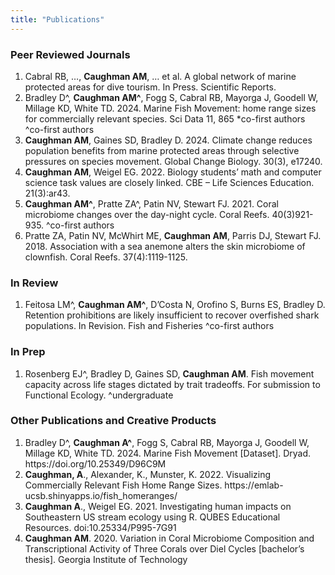 ```yaml
---
title: "Publications"
---
```


### Peer Reviewed Journals

1. Cabral RB, …, **Caughman AM**, ... et al. A global network of marine protected areas for dive tourism. In Press. Scientific Reports.
2. Bradley D^, **Caughman AM^**, Fogg S, Cabral RB, Mayorga J, Goodell W, Millage KD, White TD. 2024. Marine Fish Movement: home range sizes for commercially relevant species. Sci Data 11, 865 *co-first authors ^co-first authors
3. **Caughman AM**, Gaines SD, Bradley D. 2024. Climate change reduces population benefits from marine protected areas through selective pressures on species movement. Global Change Biology. 30(3), e17240.
4. **Caughman AM**, Weigel EG. 2022. Biology students’ math and computer science task values are closely linked. CBE – Life Sciences Education. 21(3):ar43.
5.	**Caughman AM^**, Pratte ZA^, Patin NV, Stewart FJ. 2021. Coral microbiome changes over the day-night cycle. Coral Reefs. 40(3)921-935. ^co-first authors
6.	Pratte ZA, Patin NV, McWhirt ME, **Caughman AM**, Parris DJ, Stewart FJ. 2018. Association with a sea anemone alters the skin microbiome of clownfish. Coral Reefs. 37(4):1119-1125.


### In Review

1. Feitosa LM^, **Caughman AM^**, D’Costa N, Orofino S, Burns ES, Bradley D. Retention prohibitions are likely insufficient to recover overfished shark populations. In Revision. Fish and Fisheries ^co-first authors

### In Prep

1.	Rosenberg EJ^, Bradley D, Gaines SD, **Caughman AM**. Fish movement capacity across life stages dictated by trait tradeoffs. For submission to Functional Ecology. ^undergraduate

### Other Publications and Creative Products
 
1. Bradley D^, **Caughman A^**, Fogg S, Cabral RB, Mayorga J, Goodell W, Millage KD, White TD. 2024. Marine Fish Movement [Dataset]. Dryad. https://doi.org/10.25349/D96C9M
2.	**Caughman, A**., Alexander, K., Munster, K. 2022. Visualizing Commercially Relevant Fish Home Range Sizes. https://emlab-ucsb.shinyapps.io/fish_homeranges/
3.	**Caughman A**., Weigel EG. 2021. Investigating human impacts on Southeastern US stream ecology using R. QUBES Educational Resources. doi:10.25334/P995-7G91
4.	**Caughman AM**. 2020. Variation in Coral Microbiome Composition and Transcriptional Activity of Three Corals over Diel Cycles [bachelor’s thesis]. Georgia Institute of Technology

